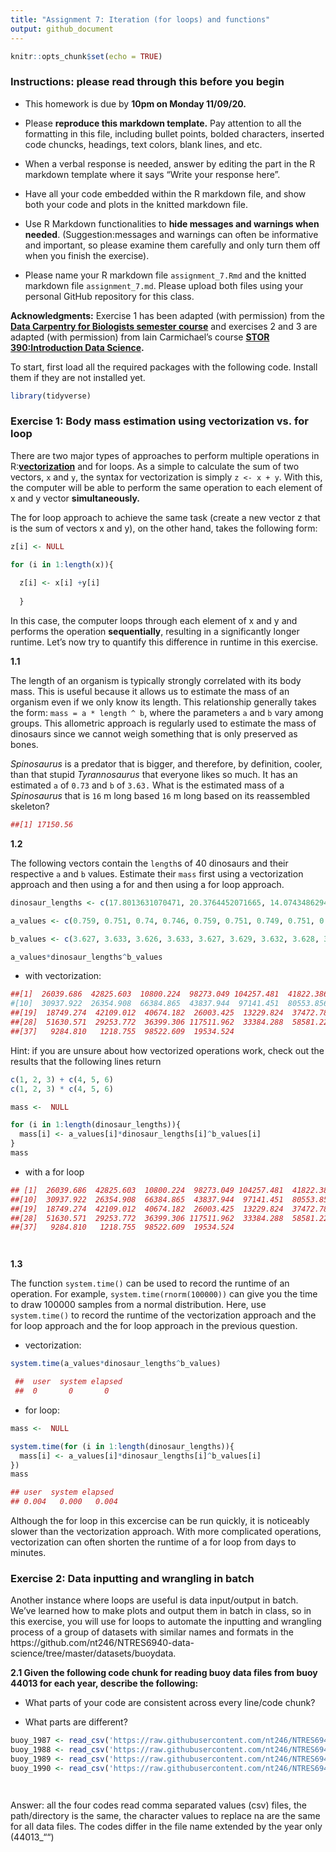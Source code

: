 ```yaml
---
title: "Assignment 7: Iteration (for loops) and functions"
output: github_document
---
```


```r
knitr::opts_chunk$set(echo = TRUE)
```

### **Instructions: please read through this before you begin**

* This homework is due by **10pm on Monday 11/09/20.**

* Please **reproduce this markdown template.** Pay attention to all the formatting in this file, including bullet points, bolded characters, inserted code chuncks, headings, text colors, blank lines, and etc.

* When a verbal response is needed, answer by editing the part in the R markdown template where it says "Write your response here".

* Have all your code embedded within the R markdown file, and show both your code and plots in the knitted markdown file.

* Use R Markdown functionalities to **hide messages and warnings when needed**. (Suggestion:messages and warnings can often be informative and important, so please examine them carefully and only turn them off when you finish the exercise).

* Please name your R markdown file `assignment_7.Rmd` and the knitted markdown file `assignment_7.md`. Please upload both files using your personal GitHub repository for this class.


**Acknowledgments:** Exercise 1 has been adapted (with permission) from the **[Data Carpentry for Biologists semester course](https://datacarpentry.org/semester-biology/exercises/Functions-use-and-modify-Python/)** and exercises 2 and 3 are adapted (with permission) from lain Carmichael's course **[STOR 390:Introduction Data Science](https://idc9.github.io/stor390/#course_material).**

To start, first load all the required packages with the following code. Install them if they are not installed yet.


```r

library(tidyverse)

```


### **Exercise 1: Body mass estimation using vectorization vs. for loop**

There are two major types of approaches to perform multiple operations in R:**[vectorization](https://swcarpentry.github.io/r-novice-gapminder/09-vectorization/)** and for loops. As a simple to calculate the sum of two vectors, `x` and `y`, the syntax for vectorization is simply `z <- x + y`. With this, the computer will be able to perform the same operation to each element of x and y vector **simultaneously.**

The for loop approach to achieve the same task (create a new vector z that is the sum of vectors x and y), on the other hand, takes the following form:

```r

z[i] <- NULL

for (i in 1:length(x)){
  
  z[i] <- x[i] +y[i]
  
  }

```

In this case, the computer loops through each element of x and y and performs the operation **sequentially**, resulting in a significantly longer runtime. Let's now try to quantify this difference in runtime in this exercise.




**1.1**

The length of an organism is typically strongly correlated with its body mass. This is useful because it allows us to estimate the mass of an organism even if we only know its length. This relationship generally takes the form: `mass = a * length ^ b`, where the parameters `a` and `b` vary among groups. This allometric approach is regularly used to estimate the mass of dinosaurs since we cannot weigh something that is only preserved as bones.

*Spinosaurus* is a predator that is bigger, and therefore, by definition, cooler, than that stupid *Tyrannosaurus* that everyone likes so much. It has an estimated `a` of `0.73` and `b` of `3.63.` What is the estimated mass of a *Spinosaurus* that is `16` m long based `16` m long based on its reassembled skeleton?


```r
##[1] 17150.56
```


 **1.2**
 
 The following vectors contain the `length`s of 40 dinosaurs and their respective `a` and `b` values. Estimate their `mass` first using a vectorization approach and then using a for and then using a for loop approach.
 
 
```r
dinosaur_lengths <- c(17.8013631070471, 20.3764452071665, 14.0743486294308, 25.65782386974, 26.0952008049675, 20.3111541103134, 17.5663244372533, 11.2563431277577, 20.081903202614, 18.6071626441984, 18.0991894513166, 23.0659685685892, 20.5798853467837, 25.6179254233558, 24.3714331573996, 26.2847248252537, 25.4753783544473, 20.4642089867304, 16.0738256364701, 20.3494171706583, 19.854399305869, 17.7889814608919, 14.8016421998303, 19.6840911485379, 19.4685885050906, 24.4807784966691, 13.3359960054899, 21.5065994598917, 18.4640304608411, 19.5861532398676, 27.084751999756, 18.9609366301798, 22.4829168046521, 11.7325716149514, 18.3758846100456, 15.537504851634, 13.4848751773738, 7.68561192214935, 25.5963348603783, 16.588285389794)

a_values <- c(0.759, 0.751, 0.74, 0.746, 0.759, 0.751, 0.749, 0.751, 0.738, 0.768, 0.736, 0.749, 0.746, 0.744, 0.749, 0.751, 0.744, 0.754, 0.774, 0.751, 0.763, 0.749, 0.741, 0.754, 0.746, 0.755, 0.764, 0.758, 0.76, 0.748, 0.745, 0.756, 0.739, 0.733, 0.757, 0.747, 0.741, 0.752, 0.752, 0.748)

b_values <- c(3.627, 3.633, 3.626, 3.633, 3.627, 3.629, 3.632, 3.628, 3.633, 3.627, 3.621, 3.63, 3.631, 3.632, 3.628, 3.626, 3.639, 3.626, 3.635, 3.629, 3.642, 3.632, 3.633, 3.629, 3.62, 3.619, 3.638, 3.627, 3.621, 3.628, 3.628, 3.635, 3.624, 3.621, 3.621, 3.632, 3.627, 3.624, 3.634, 3.621)

a_values*dinosaur_lengths^b_values

```

* with vectorization:

```r

##[1]  26039.686  42825.603  10800.224  98273.049 104257.481  41822.386  24840.644   4899.022  39915.948
#[10]  30937.922  26354.908  66384.865  43837.944  97141.451  80553.856 105556.405  97374.660  42760.136
##[19]  18749.274  42109.012  40674.182  26003.425  13229.824  37472.789  34684.033  80187.272   9460.977
##[28]  51630.571  29253.772  36399.306 117511.962  33384.288  58581.226   5462.316  28637.745  15864.172
##[37]   9284.810   1218.755  98522.609  19534.524

```


Hint: if you are unsure about how vectorized operations work, check out the results that the following lines return

```r

c(1, 2, 3) + c(4, 5, 6)
c(1, 2, 3) * c(4, 5, 6)

```


```r
mass <-  NULL

for (i in 1:length(dinosaur_lengths)){
  mass[i] <- a_values[i]*dinosaur_lengths[i]^b_values[i]
}
mass
```

* with a for loop

```r

## [1]  26039.686  42825.603  10800.224  98273.049 104257.481  41822.386  24840.644   4899.022  39915.948
##[10]  30937.922  26354.908  66384.865  43837.944  97141.451  80553.856 105556.405  97374.660  42760.136
##[19]  18749.274  42109.012  40674.182  26003.425  13229.824  37472.789  34684.033  80187.272   9460.977
##[28]  51630.571  29253.772  36399.306 117511.962  33384.288  58581.226   5462.316  28637.745  15864.172
##[37]   9284.810   1218.755  98522.609  19534.524




```



**1.3**

The function `system.time()` can be used to record the runtime of an operation. For example, `system.time(rnorm(100000))` can give you the time to draw 100000 samples from a normal distribution. Here, use `system.time()` to record the runtime of the vectorization approach and the for loop approach and the for loop approach in the previous question.


* vectorization: 

```r
system.time(a_values*dinosaur_lengths^b_values)
```

```r
 ##  user  system elapsed 
 ##  0       0       0 
```



* for loop:

```r

mass <-  NULL

system.time(for (i in 1:length(dinosaur_lengths)){
  mass[i] <- a_values[i]*dinosaur_lengths[i]^b_values[i]
})
mass

```


```r
## user  system elapsed 
## 0.004   0.000   0.004 
```


Although the for loop in this excercise can be run quickly, it is noticeably slower than the vectorization approach. With more complicated operations, vectorization can often shorten the runtime of a for loop from days to minutes. 

### **Exercise 2: Data inputting and wrangling in batch**

Another instance where loops are useful is data input/output in batch. We've learned how to make plots and output them in batch in class, so in this exercise, you will use for loops to automate the inputting and wrangling process of a group of datasets with similar names and formats in the https://github.com/nt246/NTRES6940-data-science/tree/master/datasets/buoydata.


**2.1 Given the following code chunk for reading buoy data files from buoy 44013 for each year, describe the following:**

* What parts of your code are consistent across every line/code chunk?

* What parts are different?


```r

buoy_1987 <- read_csv('https://raw.githubusercontent.com/nt246/NTRES6940-data-science/master/datasets/buoydata/44013_1987.csv', na = c("99", "999", "99.00", "999.0"))
buoy_1988 <- read_csv('https://raw.githubusercontent.com/nt246/NTRES6940-data-science/master/datasets/buoydata/44013_1988.csv', na = c("99", "999", "99.00", "999.0"))
buoy_1989 <- read_csv('https://raw.githubusercontent.com/nt246/NTRES6940-data-science/master/datasets/buoydata/44013_1989.csv', na = c("99", "999", "99.00", "999.0"))
buoy_1990 <- read_csv('https://raw.githubusercontent.com/nt246/NTRES6940-data-science/master/datasets/buoydata/44013_1990.csv', na = c("99", "999", "99.00", "999.0"))




```

Answer: all the four codes read comma separated values (csv) files, the path/directory is the same, the character values to replace na are the same for all data files.
The codes differ in the file name extended by the year only (44013_"")







